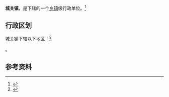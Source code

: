 {{中国乡级行政区|61/09/22/100/000}}

'''城关镇'''，是{{PRC admin/fullname|61/09/22/100/000|3}}下辖的一个[[乡镇|乡镇]]级行政单位。<ref>{{PRC admin/ref sgc|{{PRC admin/parent|61/09/22/100/000}}}}</ref>

== 行政区划 ==

城关镇下辖以下地区：<ref>{{PRC admin/ref sgc|61/09/22/100/000}}</ref>

{{PRC admin/children|61/09/22/100/000}}。

== 参考资料 ==

{{reflist}}

{{行政区划小作品}}
{{PRC admin/navcat|61/09/22/100/000}}